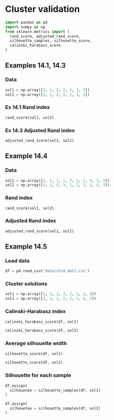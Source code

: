 # Cluster validation

```python
import pandas as pd
import numpy as np
from sklearn.metrics import (
  rand_score, adjusted_rand_score, 
  silhouette_samples, silhouette_score, 
  calinski_harabasz_score
)
```

## Examples 14.1, 14.3

### Data

```python
sol1 = np.array([1, 1, 2, 2, 2, 3, 3])
sol2 = np.array([1, 1, 2, 3, 2, 1, 3])
```

### Ex 14.1 Rand index

```python
rand_score(sol1, sol2)
```

### Ex 14.3 Adjusted Rand index

```python
adjusted_rand_score(sol1, sol2)
```


## Example 14.4

### Data

```python
sol1 = np.array([1, 1, 1, 1, 2, 2, 2, 3, 3, 3])
sol2 = np.array([1, 1, 2, 3, 1, 2, 3, 1, 2, 3])
```

### Rand index

```python
rand_score(sol1, sol2)
```

### Adjusted Rand index

```python
adjusted_rand_score(sol1, sol2)
```


## Example 14.5

### Load data

```python
df = pd.read_csv("data/ch14_dat1.csv")
```

### Cluster solutions

```python
sol1 = np.array([1, 2, 1, 3, 2, 1, 2, 3])
sol2 = np.array([1, 2, 1, 2, 2, 1, 2, 2])
```

### Calinski-Harabasz index

```python
calinski_harabasz_score(df, sol1)
```

```python
calinski_harabasz_score(df, sol2)
```

### Average silhouette width

```python
silhouette_score(df, sol1)
```

```python
silhouette_score(df, sol2)
```

### Silhouette for each sample

```python
df.assign(
  silhouetee = silhouette_samples(df, sol1)
)
```

```python
df.assign(
  silhouetee = silhouette_samples(df, sol2)
)
```

